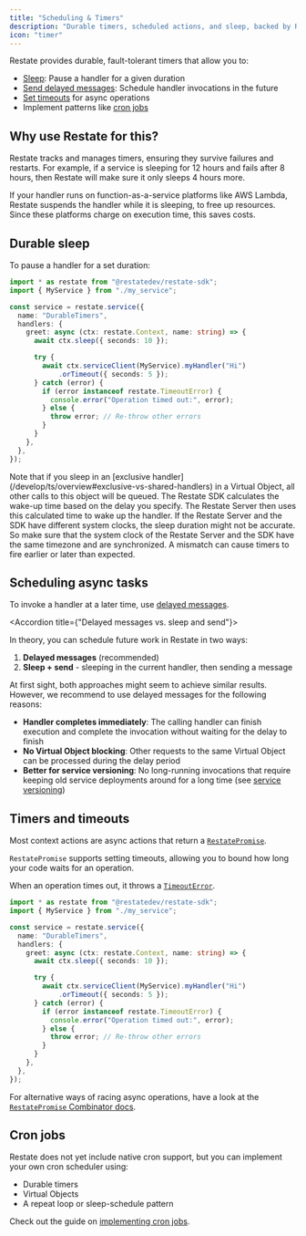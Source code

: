 ```yaml
---
title: "Scheduling & Timers"
description: "Durable timers, scheduled actions, and sleep, backed by Restate."
icon: "timer"
---
```


Restate provides durable, fault-tolerant timers that allow you to:
- [Sleep](/develop/ts/durable-timers#durable-sleep): Pause a handler for a given duration 
- [Send delayed messages](/develop/ts/service-communication#delayed-messages): Schedule handler invocations in the future
- [Set timeouts](/develop/ts/durable-timers#timers-and-timeouts) for async operations
- Implement patterns like [cron jobs](/develop/ts/durable-timers#cron-jobs)

## Why use Restate for this?

Restate tracks and manages timers, ensuring they survive failures and restarts.
For example, if a service is sleeping for 12 hours and fails after 8 hours, then Restate will make sure it only sleeps 4 hours more.  

If your handler runs on function-as-a-service platforms like AWS Lambda, Restate suspends the handler while it is sleeping, to free up resources.
Since these platforms charge on execution time, this saves costs.

## Durable sleep
To pause a handler for a set duration:

```typescript {"CODE_LOAD::ts/src/develop/durable_timers.ts#sleep"""""""""} 
import * as restate from "@restatedev/restate-sdk";
import { MyService } from "./my_service";

const service = restate.service({
  name: "DurableTimers",
  handlers: {
    greet: async (ctx: restate.Context, name: string) => {
      await ctx.sleep({ seconds: 10 });

      try {
        await ctx.serviceClient(MyService).myHandler("Hi")
            .orTimeout({ seconds: 5 });
      } catch (error) {
        if (error instanceof restate.TimeoutError) {
          console.error("Operation timed out:", error);
        } else {
          throw error; // Re-throw other errors
        }
      }
    },
  },
});
```

<Info>
    Note that if you sleep in an [exclusive handler](/develop/ts/overview#exclusive-vs-shared-handlers) in a Virtual Object, all other calls to this object will be queued.
</Info>

<Accordion title="Clock synchronization Restate Server vs. SDK">
    The Restate SDK calculates the wake-up time based on the delay you specify.
    The Restate Server then uses this calculated time to wake up the handler.
    If the Restate Server and the SDK have different system clocks, the sleep duration might not be accurate.
    So make sure that the system clock of the Restate Server and the SDK have the same timezone and are synchronized.
    A mismatch can cause timers to fire earlier or later than expected.
</Accordion>

## Scheduling async tasks

To invoke a handler at a later time, use [delayed messages](/develop/ts/service-communication#delayed-messages).

<Accordion title={"Delayed messages vs. sleep and send"}>

In theory, you can schedule future work in Restate in two ways:
1. **Delayed messages** (recommended)
2. **Sleep + send** - sleeping in the current handler, then sending a message

At first sight, both approaches might seem to achieve similar results.
However, we recommend to use delayed messages for the following reasons:

- **Handler completes immediately**: The calling handler can finish execution and complete the invocation without waiting for the delay to finish
- **No Virtual Object blocking**: Other requests to the same Virtual Object can be processed during the delay period
- **Better for service versioning**: No long-running invocations that require keeping old service deployments around for a long time (see [service versioning](/operate/registration))
</Accordion>

## Timers and timeouts

Most context actions are async actions that return a [`RestatePromise`](https://docs.restate.dev/tsdocs/types/_restatedev_restate-sdk.RestatePromise).

`RestatePromise` supports setting timeouts, allowing you to bound how long your code waits for an operation.

When an operation times out, it throws a [`TimeoutError`](https://docs.restate.dev/tsdocs/classes/_restatedev_restate-sdk.TimeoutError).

```typescript {"CODE_LOAD::ts/src/develop/durable_timers.ts#timer"""""""""} 
import * as restate from "@restatedev/restate-sdk";
import { MyService } from "./my_service";

const service = restate.service({
  name: "DurableTimers",
  handlers: {
    greet: async (ctx: restate.Context, name: string) => {
      await ctx.sleep({ seconds: 10 });

      try {
        await ctx.serviceClient(MyService).myHandler("Hi")
            .orTimeout({ seconds: 5 });
      } catch (error) {
        if (error instanceof restate.TimeoutError) {
          console.error("Operation timed out:", error);
        } else {
          throw error; // Re-throw other errors
        }
      }
    },
  },
});
```

For alternative ways of racing async operations, have a look at the [`RestatePromise` Combinator docs](/develop/ts/journaling-results#restatepromise-combinators).

## Cron jobs

Restate does not yet include native cron support, but you can implement your own cron scheduler using:
- Durable timers
- Virtual Objects
- A repeat loop or sleep-schedule pattern

Check out the guide on [implementing cron jobs](/guides/cron-jobs).